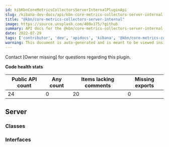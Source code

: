 ```yaml
---
id: kibKbnCoreMetricsCollectorsServerInternalPluginApi
slug: /kibana-dev-docs/api/kbn-core-metrics-collectors-server-internal
title: "@kbn/core-metrics-collectors-server-internal"
image: https://source.unsplash.com/400x175/?github
summary: API docs for the @kbn/core-metrics-collectors-server-internal plugin
date: 2022-07-29
tags: ['contributor', 'dev', 'apidocs', 'kibana', '@kbn/core-metrics-collectors-server-internal']
warning: This document is auto-generated and is meant to be viewed inside our experimental, new docs system. Reach out in #docs-engineering for more info.
---
```




Contact [Owner missing] for questions regarding this plugin.

**Code health stats**

| Public API count  | Any count | Items lacking comments | Missing exports |
|-------------------|-----------|------------------------|-----------------|
| 24 | 0 | 20 | 0 |

## Server

### Classes
<DocDefinitionList data={kbnCoreMetricsCollectorsServerInternalObj.server.classes}/>

### Interfaces
<DocDefinitionList data={kbnCoreMetricsCollectorsServerInternalObj.server.interfaces}/>

